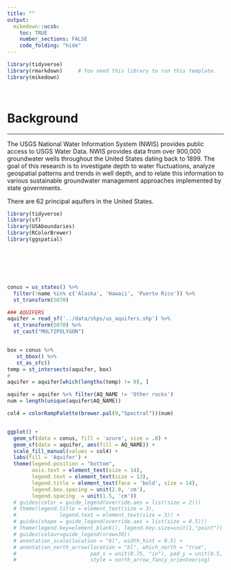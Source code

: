 ```yaml
---
title: ""
output:
  mikedown::ucsb:
    toc: TRUE
    number_sections: FALSE
    code_folding: "hide"
---
```


```r
library(tidyverse)
library(rmarkdown)     # You need this library to run this template.
library(mikedown)   
```

<br> 

# **Background**

***


The USGS National Water Information System (NWIS) provides public access to USGS Water Data. NWIS provides data from over 900,000 groundwater wells throughout the United States dating back to 1899. The goal of this research is to investigate depth to water fluctuations, analyze geospatial patterns and trends in well depth, and to relate this information to various sustainable groundwater management approaches implemented by state governments.  

There are 62 principal aquifers in the United States. 

```r
library(tidyverse)
library(sf)
library(USAboundaries)
library(RColorBrewer)
library(ggspatial)

```

<br>
<br>
<br>
<br>


```r
conus = us_states() %>%
  filter(!name %in% c('Alaska', 'Hawaii', 'Puerto Rico')) %>% 
  st_transform(5070)

### AQUIFERS
aquifer = read_sf('../data/shps/us_aquifers.shp') %>% 
  st_transform(5070) %>% 
  st_cast("MULTIPOLYGON")


box = conus %>% 
   st_bbox() %>% 
   st_as_sfc()
temp = st_intersects(aquifer, box)
# 
aquifer = aquifer[which(lengths(temp) != 0), ]

aquifer = aquifer %>% filter(AQ_NAME != 'Other rocks')
num = length(unique(aquifer$AQ_NAME))

col4 = colorRampPalette(brewer.pal(9,"Spectral"))(num)


ggplot() +
  geom_sf(data = conus, fill = 'azure', size = .8) +
  geom_sf(data = aquifer, aes(fill = AQ_NAME)) +
  scale_fill_manual(values = col4) +
  labs(fill = 'Aquifer') +
  theme(legend.position = "bottom",
        axis.text = element_text(size = 14),
        legend.text = element_text(size = 13),
        legend.title = element_text(face = 'bold', size = 14),
        legend.box.spacing = unit(2.0, 'cm'),
        legend.spacing  = unit(1.5, 'cm'))
  # guides(color = guide_legend(override.aes = list(size = 2)))
  # theme(legend.title = element_text(size = 3), 
  #              legend.text = element_text(size = 3)) +
  # guides(shape = guide_legend(override.aes = list(size = 0.5)))
  # theme(legend.key=element_blank(), legend.key.size=unit(1,"point")) + 
  # guides(colour=guide_legend(nrow=30))
  # annotation_scale(location = "bl", width_hint = 0.5) +
  # annotation_north_arrow(location = "bl", which_north = "true", 
  #                        pad_x = unit(0.75, "in"), pad_y = unit(0.5, "in"),
  #                        style = north_arrow_fancy_orienteering) 
```
